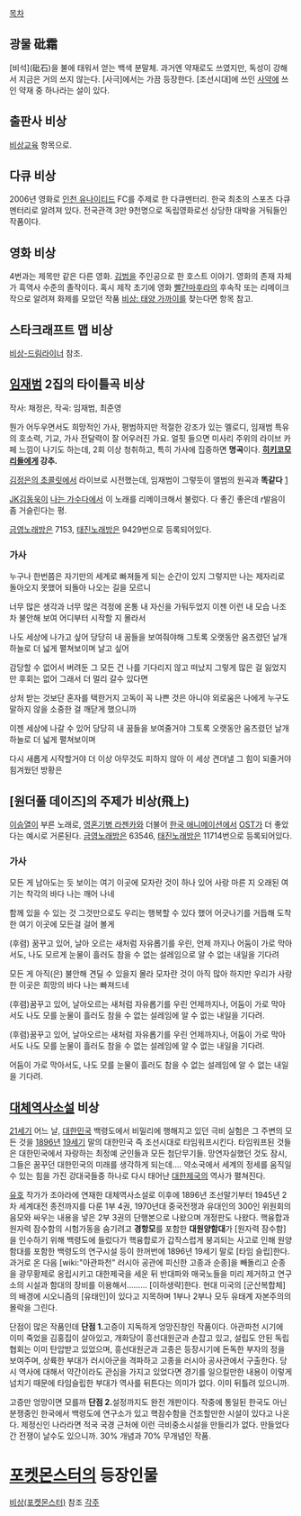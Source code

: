 [[목차]]

== 광물 砒霜 ==

[비석](砒石)을 불에 태워서 얻는 백색 분말체. 과거엔 약재로도 쓰였지만, 독성이 강해서 지금은 거의 쓰지 않는다. [사극]에서는 가끔 등장한다. [조선시대]에 쓰인 [[사약]]에 쓰인 약재 중 하나라는 설이 있다.

== 출판사 비상 ==
[[비상교육]] 항목으로.

== 다큐 비상 ==
2006년 영화로 [[인천 유나이티드]] FC를 주제로 한 다큐멘터리. 한국 최초의 스포츠 다큐멘터리로 알려져 있다. 전국관객 3만 9천명으로 독립영화로선 상당한 대박을 거둬들인 작품이다.

== 영화 비상 ==
4번과는 제목만 같은 다른 영화. [[김범]]을 주인공으로 한 호스트 이야기. 영화의 존재 자체가 흑역사 수준의 졸작이다.
혹시 제작 초기에 영화 [[빨간마후라]]의 후속작 또는 리메이크작으로 알려져 화제를 모았던 작품 [[비상: 태양 가까이]]를 찾는다면 항목 참고.

== 스타크래프트 맵 비상 ==
[[비상-드림라이너]] 참조.

== [[임재범]] 2집의 타이틀곡 비상 ==
{{{#!html
<iframe width="420" height="315" src="//www.youtube.com/embed/TsClCo9C300" frameborder="0" allowfullscreen></iframe>
}}}

작사: 채정은, 작곡: 임재범, 최준영

뭔가 어두우면서도 희망적인 가사, 평범하지만 적절한 강조가 있는 멜로디, 임재범 특유의 호소력, 기교, 가사 전달력이 잘 어우러진 가요. 얼핏 들으면 미사리 주위의 라이브 카페 느낌이 나기도 하는데, 2회 이상 청취하고, 특히 가사에 집중하면 '''명곡'''이다. '''[[히키코모리]]들에게 강추.'''

[[김정은의 초콜릿]]에서 라이브로 시전했는데, 임재범이 그렇듯이 앨범의 원곡과 '''똑같다''' [http://www.youtube.com/watch?v=cZ9fSRzFok8]

[[JK김동욱]]이 [[나는 가수다]]에서 이 노래를 리메이크해서 불렀다. 다 좋긴 좋은데 r발음이 좀 거슬린다는 평.

[[금영노래방]]은 7153, [[태진노래방]]은 9429번으로 등록되어있다.

=== 가사 ===
누구나 한번쯤은 자기만의 세계로 빠져들게 되는 순간이 있지
그렇지만 나는 제자리로 돌아오지 못했어 되돌아 나오는 길을 모르니

너무 많은 생각과 너무 많은 걱정에 온통 내 자신을 가둬두었지
이젠 이런 내 모습 나조차 불안해 보여 어디부터 시작할 지 몰라서

나도 세상에 나가고 싶어 당당히 내 꿈들을 보여줘야해
그토록 오랫동안 움츠렸던 날개 하늘로 더 넓게 펼쳐보이며
날고 싶어

감당할 수 없어서 버려둔 그 모든 건 나를 기다리지 않고 떠났지
그렇게 많은 걸 잃었지만 후회는 없어 그래서 더 멀리 갈수 있다면

상처 받는 것보단 혼자를 택한거지 고독이 꼭 나쁜 것은 아니야
외로움은 나에게 누구도 말하지 않을 소중한 걸 깨닫게 했으니까

이젠 세상에 나갈 수 있어 당당히 내 꿈들을 보여줄거야
그토록 오랫동안 움츠렸던 날개 하늘로 더 넓게 펼쳐보이며

다시 새롭게 시작할거야 더 이상 아무것도 피하지 않아
이 세상 견뎌낼 그 힘이 되줄거야 힘겨웠던 방황은

== [원더풀 데이즈]의 주제가 비상(飛上) ==
{{{#!html
<object width="425" height="349"><param name="movie" value="http://www.youtube.com/v/ZpKsgrCi0dM?version=3&amp;hl=ko_KR&amp;rel=0"></param><param name="allowFullScreen" value="true"></param><param name="allowscriptaccess" value="always"></param><embed src="http://www.youtube.com/v/ZpKsgrCi0dM?version=3&amp;hl=ko_KR&amp;rel=0" type="application/x-shockwave-flash" width="425" height="349" allowscriptaccess="always" allowfullscreen="true"></embed></object>}}}

[[이승열]]이 부른 노래로, [[영혼기병 라젠카]]와 더불어 [[한국 애니메이션]]에서 [[OST]]가 더 좋았다는 예시로 거론된다. [[금영노래방]]은 63546, [[태진노래방]]은 11714번으로 등록되어있다.

=== 가사 ===

모든 게 남아도는 듯 보이는 여기 이곳에 모자란 것이 하나 있어
사랑 마른 지 오래된 여기는 착각의 바다
나는 깨어 나네

함께 있을 수 있는 것 그것만으로도 우리는 행복할 수 있다 했어
어긋나기를 거듭해 도착한 여기 이곳에 모든걸 걸어 볼게

(후렴) 꿈꾸고 있어, 날아 오르는 새처럼 자유롭기를
우린, 언제 까지나 어둠이 가로 막아서도, 나도 모르게 눈물이 흘러도
참을 수 없는 설레임으로 알 수 없는 내일을 기다려

모든 게 아직(은) 불안해 견딜 수 있을지 몰라
모자란 것이 아직 많아 하지만 우리가 사랑한
이곳은 희망의 바다 나는 빠져드네

(후렴)꿈꾸고 있어, 날아오르는 새처럼 자유롭기를
우린 언제까지나, 어둠이 가로 막아서도
나도 모를 눈물이 흘러도
참을 수 없는 설레임에
알 수 없는 내일을 기다려.

(후렴)꿈꾸고 있어, 날아오르는 새처럼 자유롭기를
우린 언제까지나, 어둠이 가로 막아서도
나도 모를 눈물이 흘러도
참을 수 없는 설레임에
알 수 없는 내일을 기다려.
 
어둠이 가로 막아서도, 나도 모를 눈물이 흘러도
참을 수 없는 설레임에
알 수 없는 내일을 기다려.

== [[대체역사소설]] 비상 ==

[[21세기]] 어느 날, [[대한민국]] 백령도에서 비밀리에 행해지고 있던 극비 실험은 그 주변의 모든 것을 [[1896년]] [[19세기]] 말의 대한민국 즉 조선시대로 타임워프시킨다. 타임워프된 것들은 대한민국에서 자랑하는 최정예 군인들과 모든 첨단무기들. 망연자실했던 것도 잠시, 그들은 꿈꾸던 대한민국의 미래를 생각하게 되는데…. 약소국에서 세계의 정세를 움직일 수 있는 힘을 가진 강대국들중 하나로 다시 태어난 [[대한제국]]의 역사가 펼쳐진다.

[[유호]] 작가가 조아라에 연재한 대체역사소설로 이후에 1896년 조선말기부터 1945년 2차 세계대전 종전까지를 다룬 1부 4권, 1970년대 중국전쟁과 유대인의 300인 위원회의 음모와 싸우는 내용을 넣은 2부 3권의 단행본으로 나왔으며 개정판도 나왔다. 핵융합과 원자력 잠수함의 시험가동을 숨기려고 '''경항모'''를 포함한 '''대원양함대'''가 [원자력 잠수함]을 인수하기 위해 백령도에 들렀다가 핵융합로가 갑작스럽게 붕괴되는 사고로 인해 원양함대를 포함한 백령도의 연구시설 등이 한꺼번에 1896년 19세기 말로 [타임 슬립]한다. 과거로 온 다음 [wiki:"아관파천" 러시아 공관에 피신한 고종과 순종]을 빼돌리고 순종을 광무황제로 옹립시키고 대한제국을 세운 뒤 반대파와 매국노들을 미리 제거하고 연구소의 시설과 함대의 장비를 이용해서......... [이하생략]한다. 현대 미국의 [군산복합체]의 배경에 시오니즘의 [유태인]이 있다고 지목하며 1부나 2부나 모두 유태계 자본주의의 몰락을 그린다.

단점이 많은 작품인데 '''단점 1.'''고증이 지독하게 엉망진창인 작품이다. 아관파천 시기에 이미 죽었을 김홍집이 살아있고, 개화당이 흥선대원군과 손잡고 있고, 설립도 안된 독립협회는 이미 탄압받고 있었으며, 흥선대원군과 고종은 등장시기에 돈독한 부자의 정을 보여주며, 상륙한 부대가 러시아군을 격파하고 고종을 러시아 공사관에서 구출한다. 당시 역사에 대해서 약간이라도 관심을 가지고 있었다면 경기를 일으킬만한 내용이 이렇게 넘치기 때문에 타임슬립한 부대가 역사를 뒤튼다는 의미가 없다. 이미 뒤틀려 있으니까.

고증만 엉망이면 모를까 '''단점 2.'''설정까지도 완전 개판이다. 작중에 통일된 한국도 아닌 분쟁중인 한국에서 백령도에 연구소가 있고 핵잠수함을 건조할만한 시설이 있다고 나온다. 제정신인 나라라면 적국 국경 근처에 이런 극비중소시설을 만들리가 없다. 만들었다간 전쟁이 날수도 있으니까. 30% 개념과 70% 무개념인 작품. 

= [[포켓몬스터]]의 등장인물 =
[[비상(포켓몬스터)]] 참조
[[각주]]
